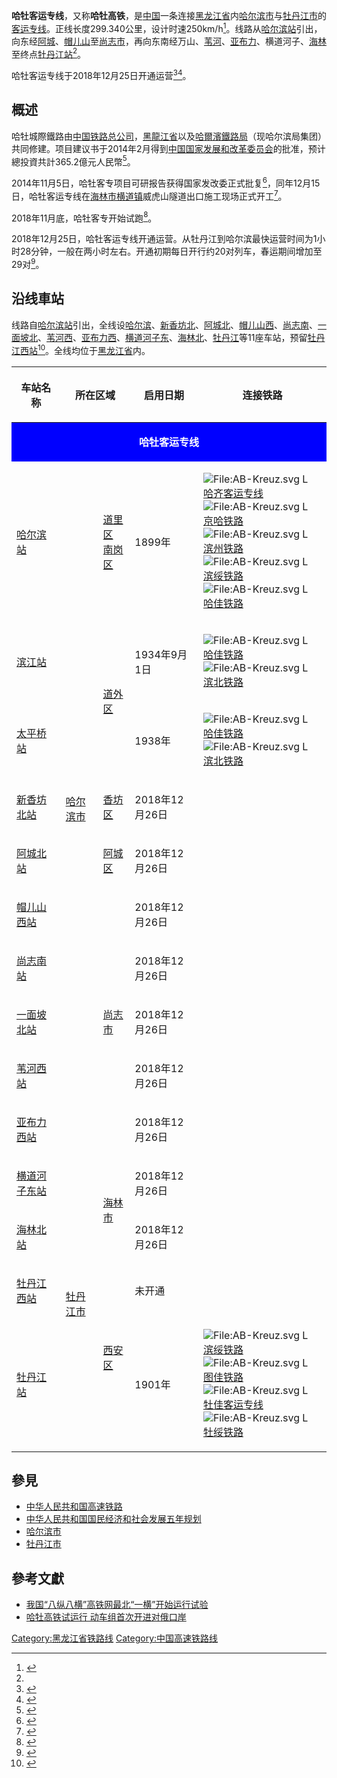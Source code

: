{{Infobox rail system-route
|rail_name=哈牡客运专线
|box_width=

|other_name=哈牡高速铁路
|system_length=299.340 km
|length_in_operation=
|total_length=
|tracklength=
|name_bgcolor=
|min_width=
|style=
|banner_color=blue
|sec_banner_color=
|third_banner_color=
|logo_filename=
|logo_width=
|logo_bgcolor=
|logo_alt=
|logo_note=
|image= [[File:CRH5G_at_Mudanjiang_Railway_Station.jpg|270px]]
|imagesize= 
|caption= 哈牡高铁CRH5G列车停靠在牡丹江站
|code_name=
|locale={{CHN}}[[黑龙江省|黑龙江省]]
|service_type=[[旅客列车|客运铁路]]
|status=运营中<ref>{{cite web|title=哈牡高铁开通运营|url=http://www.xinhuanet.com/2018-12/25/c_1210024183.htm|accessdate=2018-12-26|archivedate=2018-12-26|archiveurl=https://web.archive.org/web/20181226232513/http://www.xinhuanet.com/2018-12/25/c_1210024183.htm|dead-url=no}}</ref>
|network=
|stations=
|start=[[哈尔滨站|哈尔滨站]]、[[牡丹江站|牡丹江站]]
|lines=
|main_route=
|secondary_route=
|branch_route=
|standard=[[中华人民共和国高速铁路|客运专线]]
|character=
|other_systems=
|main_stations=
|track=2（[[复线铁路|复线铁路]]）
|average_station_distance=
|max_speed=250 km/h
|orbital_plane=
|track_gauge={{standard gauge}}（[[标准轨|标准轨]]）
|distance_between_mainlines=4.6 m
|min_radius=一般4000 m，个别3500 m
|max_grade=20‰
|elevation=
|control=
|block_signal=[[自动闭塞|自动闭塞]]
|engine=
|electrified=
|rollingstock=[[中国铁路高速列车|CRH5系列动车组]]
|fleet_size=
|begin_operation= 2018年12月25日
|end_operation=
|operation_note=
|open_operation=
|time_first=
|time_last=
|ridership=
|owner=
|operator= [[中国铁路哈尔滨局集团|哈尔滨局集团]]
|franchise=
|hq=
|key_person=
|website=
|route_map={{哈牡客运专线RDT}}
|constructor=
}}
'''哈牡客运专线'''，又称'''哈牡高铁'''，是[[中国|中国]]一条连接[[黑龙江省|黑龙江省]]内[[哈尔滨市|哈尔滨市]]与[[牡丹江市|牡丹江市]]的[[客运专线|客运专线]]。正线长度299.340公里，设计时速250km/h<ref name="sdpc650275">{{cite web|title=国家发展改革委关于新建哈尔滨至牡丹江铁路客运专线可行性研究报告的批复|url=http://www.sdpc.gov.cn/zcfb/zcfbtz/201411/t20141128_650275.html|access-date=2014-11-29|publisher=中华人民共和国国家发展和改革委员会|archiveurl=https://web.archive.org/web/20141204175242/http://www.sdpc.gov.cn/zcfb/zcfbtz/201411/t20141128_650275.html|archivedate=2014-12-04|dead-url=yes}}</ref>。线路从[[哈尔滨站|哈尔滨站]]引出，向东经[[阿城区|阿城]]、[[帽儿山镇|帽儿山]]至[[尚志市|尚志市]]，再向东南经万山、[[苇河镇|苇河]]、[[亚布力镇|亚布力]]、横道河子、[[海林市|海林]]至终点[[牡丹江站|牡丹江站]]<ref name="sdpc650275" />。

哈牡客运专线于2018年12月25日开通运营<ref>{{cite web|title=哈牡高铁开通运营|url=http://www.xinhuanet.com/travel/2018-12/26/c_1123904807.htm|accessdate=2018-12-25|publisher=新华网|archiveurl=https://web.archive.org/web/20181226184234/http://www.xinhuanet.com/travel/2018-12/26/c_1123904807.htm|archivedate=2018-12-26|dead-url=no}}</ref><ref>{{cite web|title=哈牡高铁时速250公里载客运行 500人试乘感受冰雪两城近距离|url=http://sjdb.hljnews.cn/news/91575.html|access-date=2018-12-16|author=吴利红|website=黑龙江日报|archiveurl=https://web.archive.org/web/20181216210959/http://sjdb.hljnews.cn/news/91575.html|archivedate=2018-12-16|dead-url=yes}}</ref>。

== 概述 ==
哈牡城際鐵路由[[中国国家铁路集团|中国铁路总公司]]，[[黑龍江省|黑龍江省]]以及[[中国铁路哈尔滨局集团|哈爾濱鐵路局]]（现哈尔滨局集团）共同修建。项目建议书于2014年2月得到[[中华人民共和国国家发展和改革委员会|中国国家发展和改革委员会]]的批准，预计總投資共計365.2億元人民幣<ref>{{cite web|title=哈尔滨至牡丹江铁路客运专线项目建议书通过批准|url=http://www.sdpc.gov.cn/zwfwzx/xmsphz/201403/t20140313_601921.html|accessdate=2014-04-29|publisher=中华人民共和国国家发展和改革委员会|archiveurl=https://web.archive.org/web/20141204181037/http://www.sdpc.gov.cn/zwfwzx/xmsphz/201403/t20140313_601921.html|archivedate=2014-12-04|dead-url=yes}}</ref>。

2014年11月5日，哈牡客专项目可研报告获得国家发改委正式批复<ref>{{cite news|url=http://heilongjiang.dbw.cn/system/2014/11/10/056115623.shtml|title=哈牡客专项目获批复或明年开工 建成后从哈到牡90分钟|publisher=东北网|access-date=2014-11-11|archiveurl=https://web.archive.org/web/20141112015652/http://heilongjiang.dbw.cn/system/2014/11/10/056115623.shtml|archivedate=2014-11-12|dead-url=yes}}</ref>，同年12月15日，哈牡客运专线在[[海林市|海林市]][[横道镇|横道镇]]威虎山隧道出口施工现场正式开工<ref>{{cite web|title=龙江铁路项目建设获重大进展：哈牡铁路客运专线开工|url=http://hlj.hljnews.cn/system/2014/12/15/010181378.shtml|accessdate=2014-12-15|date=2014-12-15|publisher=黑龙江新闻网|archiveurl=https://web.archive.org/web/20141219162946/http://hlj.hljnews.cn/system/2014/12/15/010181378.shtml|archivedate=2014-12-19|dead-url=yes}}</ref>。

2018年11月底，哈牡客专开始试跑<ref>{{cite news|author1=哈尔滨市政府网站|title=哈牡高铁昨试跑年末通车 两地车程将缩至两小时|url=https://news.sina.com.cn/c/2018-11-30/doc-ihpevhcm4318414.shtml|accessdate=2019-02-01|archivedate=2019-02-02|archiveurl=https://web.archive.org/web/20190202042441/https://news.sina.com.cn/c/2018-11-30/doc-ihpevhcm4318414.shtml|dead-url=no}}</ref>。

2018年12月25日，哈牡客运专线开通运营。从牡丹江到哈尔滨最快运营时间为1小时28分钟，一般在两小时左右。开通初期每日开行约20对列车，春运期间增加至29对<ref>{{cite web|title=哈牡高铁“满月”运客59万人次|url=https://news.sina.com.cn/c/2019-01-28/doc-ihqfskcp1040728.shtml|accessdate=2019-02-01|archiveurl=https://web.archive.org/web/20190202042418/https://news.sina.com.cn/c/2019-01-28/doc-ihqfskcp1040728.shtml|archivedate=2019-02-02|dead-url=no|author1=哈尔滨市政府网站}}</ref>。

== 沿线車站 ==
线路自[[哈尔滨站|哈尔滨站]]引出，全线设[[哈尔滨站|哈尔滨]]、[[新香坊北站|新香坊北]]、[[阿城北站|阿城北]]、[[帽儿山西站|帽儿山西]]、[[尚志南站|尚志南]]、[[一面坡北站|一面坡北]]、[[苇河西站|苇河西]]、[[亚布力西站|亚布力西]]、[[横道河子东站|横道河子东]]、[[海林北站|海林北]]、[[牡丹江站|牡丹江]]等11座车站，预留[[牡丹江西站|牡丹江西站]]<ref name="sdpc6502752">{{cite web|title=国家发展改革委关于新建哈尔滨至牡丹江铁路客运专线可行性研究报告的批复|url=http://www.sdpc.gov.cn/zcfb/zcfbtz/201411/t20141128_650275.html|access-date=2014-11-29|publisher=中华人民共和国国家发展和改革委员会|archiveurl=https://web.archive.org/web/20141204175242/http://www.sdpc.gov.cn/zcfb/zcfbtz/201411/t20141128_650275.html|archivedate=2014-12-04|dead-url=yes}}</ref>。全线均位于[[黑龙江省|黑龙江省]]内。
{| class="wikitable" style="width:100%;"
! 车站名称
! colspan=2 | 所在区域
! 启用日期
! 连接铁路
! [[城市轨道交通|城市轨道交通]]换乘路线
|-
| colspan=6 align="center" style="background-color:blue;color:#FFFFFF;" |'''哈牡客运专线'''
|- align="center"
! [[哈尔滨站|哈尔滨站]]
| rowspan=10 | [[哈尔滨市|哈尔滨市]]
|[[道里区|道里区]]<br>[[南岗区|南岗区]]
|1899年
| align=left | [[File:AB-Kreuz.svg|File:AB-Kreuz.svg]] [[File:Logo_train_transilien.svg|16x16px]][[哈齐客运专线|哈齐客运专线]]<br>[[File:AB-Kreuz.svg|File:AB-Kreuz.svg]] [[File:Logo_train_transilien.svg|16x16px]][[京哈铁路|京哈铁路]]<br>[[File:AB-Kreuz.svg|File:AB-Kreuz.svg]] [[File:Logo_train_transilien.svg|16x16px]][[滨州铁路|滨州铁路]]<br>[[File:AB-Kreuz.svg|File:AB-Kreuz.svg]] [[File:Logo_train_transilien.svg|16x16px]][[滨绥铁路|滨绥铁路]]<br>[[File:AB-Kreuz.svg|File:AB-Kreuz.svg]] [[File:Logo_train_transilien.svg|16x16px]][[哈佳铁路|哈佳铁路]]
| align=left |''[[哈尔滨地铁2号线|哈尔滨地铁2号线]]''
|- align="center"
! [[滨江站_(哈尔滨)|滨江站]]
| rowspan=2 | [[道外区|道外区]]
|1934年9月1日
| align=left | [[File:AB-Kreuz.svg|File:AB-Kreuz.svg]] [[File:Logo_train_transilien.svg|16x16px]][[哈佳铁路|哈佳铁路]]<br>[[File:AB-Kreuz.svg|File:AB-Kreuz.svg]] [[File:Logo_train_transilien.svg|16x16px]][[滨北铁路|滨北铁路]]
|
|- align="center"
! [[太平桥站_(铁路)|太平桥站]]
|1938年
| align=left | [[File:AB-Kreuz.svg|File:AB-Kreuz.svg]] [[File:Logo_train_transilien.svg|16x16px]][[哈佳铁路|哈佳铁路]]<br>[[File:AB-Kreuz.svg|File:AB-Kreuz.svg]] [[File:Logo_train_transilien.svg|16x16px]][[滨北铁路|滨北铁路]]
|
|- align="center"
! [[新香坊北站|新香坊北站]]
|[[香坊区|香坊区]]
|2018年12月26日
|
|
|- align="center"
! [[阿城北站|阿城北站]]
|[[阿城区|阿城区]]
|2018年12月26日
|
|
|- align="center"
! [[帽儿山西站|帽儿山西站]]
| rowspan=5 | [[尚志市|尚志市]]
|2018年12月26日
|
|
|- align="center"
! [[尚志南站|尚志南站]]
|2018年12月26日
|
|
|- align="center"
! [[一面坡北站|一面坡北站]]
|2018年12月26日
|
|
|- align="center"
! [[苇河西站|苇河西站]]
|2018年12月26日
|
|
|- align="center"
! [[亚布力西站|亚布力西站]]
|2018年12月26日
|
|
|- align="center"
! [[横道河子东站|横道河子东站]]
| rowspan=4 | [[牡丹江市|牡丹江市]]
| rowspan=2 | [[海林市|海林市]]
|2018年12月26日
|
|
|- align="center"
! [[海林北站|海林北站]]
|2018年12月26日
|
|
|- align="center"
! [[牡丹江西站|牡丹江西站]]
| rowspan=2 | [[西安区_(牡丹江市)|西安区]]
|未开通
|
|
|- align="center"
! [[牡丹江站|牡丹江站]]
|1901年
| align=left | [[File:AB-Kreuz.svg|File:AB-Kreuz.svg]] [[File:Logo_train_transilien.svg|16x16px]][[滨绥铁路|滨绥铁路]]<br>[[File:AB-Kreuz.svg|File:AB-Kreuz.svg]] [[File:Logo_train_transilien.svg|16x16px]][[图佳铁路|图佳铁路]]<br>[[File:AB-Kreuz.svg|File:AB-Kreuz.svg]] [[File:Logo_train_transilien.svg|16x16px]][[牡佳客运专线|牡佳客运专线]]<br>[[File:AB-Kreuz.svg|File:AB-Kreuz.svg]] [[File:Logo_train_transilien.svg|16x16px]][[牡绥铁路|牡绥铁路]]
|
|}

== 參見 ==
*[[中华人民共和国高速铁路|中华人民共和国高速铁路]]
*[[中华人民共和国国民经济和社会发展五年规划|中华人民共和国国民经济和社会发展五年规划]]
*[[哈尔滨市|哈尔滨市]]
*[[牡丹江市|牡丹江市]]

==參考文獻==
* [http://www.gov.cn/xinwen/2018-11/18/content_5341542.htm 我国“八纵八横”高铁网最北“一横”开始运行试验] {{Wayback|url=http://www.gov.cn/xinwen/2018-11/18/content_5341542.htm |date=20220313005319 }}
* [http://www.chinanews.com/cj/2018/11-18/8679646.shtml 哈牡高铁试运行 动车组首次开进对俄口岸] {{Wayback|url=http://www.chinanews.com/cj/2018/11-18/8679646.shtml |date=20181128050810 }}
{{Reflist}}
{{哈牡客运专线|nocat}}
{{中国高速铁路|250}}
[[Category:黑龙江省铁路线|Category:黑龙江省铁路线]]
[[Category:中国高速铁路线|Category:中国高速铁路线]]